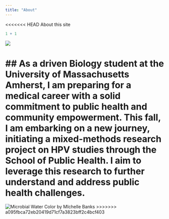 ```yaml
---
title: "About"
---
```


<<<<<<< HEAD
About this site

```r
1 + 1
```

[![](images/LachenpaC_100X_Mammalreticulartissue.jpg)](quarto5-posit)

## As a driven Biology student at the University of Massachusetts Amherst, I am preparing for a medical career with a solid commitment to public health and community empowerment. This fall, I am embarking on a new journey, initiating a mixed-methods research project on HPV studies through the School of Public Health. I aim to leverage this research to further understand and address public health challenges.
=======
![Microbial Water Color by MIchelle Banks](images/microbial_water_colors.jpg)
>>>>>>> a095fbca72eb20419d71cf7a3823bff2c4bcf403
